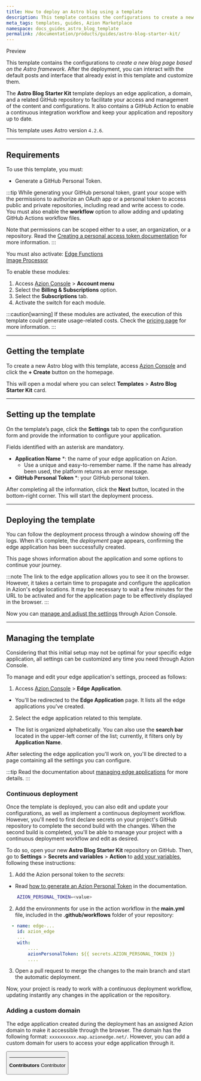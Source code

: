 ```yaml
---
title: How to deploy an Astro blog using a template
description: This template contains the configurations to create a new blog page based on the Astro framework.
meta_tags: templates, guides, Azion Marketplace
namespace: docs_guides_astro_blog_template
permalink: /documentation/products/guides/astro-blog-starter-kit/
---
```



<Badge variant="accent">
Preview
</Badge>

This template contains the configurations to *create a new blog page based on the Astro framework*. After the deployment, you can interact with the default posts and interface that already exist in this template and customize them.

The **Astro Blog Starter Kit** template deploys an edge application, a domain, and a related GitHub repository to facilitate your access and management of the content and configurations. It also contains a GitHub Action to enable a continuous integration workflow and keep your application and repository up to date.

This template uses Astro version `4.2.6`.

---

## Requirements

To use this template, you must:

- Generate a GitHub Personal Token.

:::tip
While generating your GitHub personal token, grant your scope with the permissions to authorize an OAuth app or a personal token to access public and private repositories, including read and write access to code. You must also enable the **workflow** option to allow adding and updating GitHub Actions workflow files. 

Note that permissions can be scoped either to a user, an organization, or a repository. Read the [Creating a personal access token documentation](https://docs.github.com/en/authentication/keeping-your-account-and-data-secure/managing-your-personal-access-tokens#creating-a-personal-access-token-classic) for more information.
:::

You must also activate:
<Badge>
[Edge Functions](/en/documentation/products/build/edge-application/edge-functions/)
</Badge>
<br/>
<Badge>
[Image Processor](/en/documentation/products/build/edge-application/image-processor/)
</Badge>

To enable these modules:

1. Access [Azion Console](/en/documentation/products/guides/how-to-access-azion-console/) > **Account menu**
2. Select the **Billing & Subscriptions** option.
3. Select the **Subscriptions** tab.
4. Activate the switch for each module.

:::caution[warning]
If these modules are activated, the execution of this template could generate usage-related costs. Check the [pricing page](https://www.azion.com/en/pricing/) for more information.
:::

---

## Getting the template

To create a new Astro blog with this template, access [Azion Console](https://console.azion.com/) and click the **+ Create** button on the homepage.

This will open a modal where you can select **Templates** > **Astro Blog Starter Kit** card.

---

## Setting up the template

On the template’s page, click the **Settings** tab to open the configuration form and provide the information to configure your application. 

Fields identified with an asterisk are mandatory.

- **Application Name** *: the name of your edge application on Azion.
    - Use a unique and easy-to-remember name. If the name has already been used, the platform returns an error message.
- **GitHub Personal Token** *: your GitHub personal token.

After completing all the information, click the **Next** button, located in the bottom-right corner. This will start the deployment process.

---

## Deploying the template

You can follow the deployment process through a window showing off the logs. When it's complete, the *deployment* page appears, confirming the edge application has been successfully created.

This page shows information about the application and some options to continue your journey.

:::note
The link to the edge application allows you to see it on the browser. However, it takes a certain time to propagate and configure the application in Azion's edge locations. It may be necessary to wait a few minutes for the URL to be activated and for the application page to be effectively displayed in the browser.
:::

Now you can [manage and adjust the settings](#managing-the-template) through Azion Console.

---

## Managing the template

Considering that this initial setup may not be optimal for your specific edge application, all settings can be customized any time you need through Azion Console.

To manage and edit your edge application's settings, proceed as follows:

1. Access [Azion Console](/en/documentation/products/guides/how-to-access-azion-console/) > **Edge Application**.
- You'll be redirected to the **Edge Application** page. It lists all the edge applications you've created. 
2. Select the edge application related to this template. 
- The list is organized alphabetically. You can also use the **search bar** located in the upper-left corner of the list; currently, it filters only by **Application Name**.

After selecting the edge application you'll work on, you'll be directed to a page containing all the settings you can configure.

:::tip
Read the documentation about [managing edge applications](/en/documentation/products/build/edge-application/first-steps/) for more details.
:::

### Continuous deployment

Once the template is deployed, you can also edit and update your configurations, as well as implement a continuous deployment workflow. However, you'll need to first declare secrets on your project's GitHub repository to complete the second build with the changes. When the second build is completed, you'll be able to manage your project with a continuous deployment workflow and edit as desired.

To do so, open your new **Astro Blog Starter Kit** repository on GitHub. Then, go to **Settings** > **Secrets and variables** > **Action** to [add your variables](https://docs.github.com/en/actions/security-guides/encrypted-secrets), following these instructions:

1. Add the Azion personal token to the *secrets*:
- Read [how to generate an Azion Personal Token](/en/documentation/products/guides/personal-tokens/) in the documentation.

```bash
    AZION_PERSONAL_TOKEN=<value>
```

2. Add the environments for use in the action workflow in the **main.yml** file, included in the **.github/workflows** folder of your repository:

```yml
  - name: edge-...
    id: azion_edge
    ...
    with:
        ....
        azionPersonalToken: ${{ secrets.AZION_PERSONAL_TOKEN }}
        ....

```

3. Open a pull request to merge the changes to the main branch and start the automatic deployment.

Now, your project is ready to work with a continuous deployment workflow, updating instantly any changes in the application or the repository. 

### Adding a custom domain

The edge application created during the deployment has an assigned Azion domain to make it accessible through the browser. The domain has the following format: `xxxxxxxxxx.map.azionedge.net/`. However, you can add a custom domain for users to access your edge application through it.


<Button href="/en/documentation/products/guides/configure-a-domain/" text="go to configuring a domain guide" variant="secondary" />

---


**Contributors** <ContributorList>Contributor</ContributorList>
